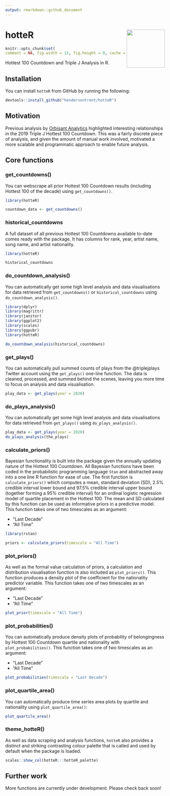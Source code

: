 ```yaml
---
output: rmarkdown::github_document
---
```


# hotteR <img src="man/figures/logo.png" align="right" width="120" />

```r
knitr::opts_chunk$set(
comment = NA, fig.width = 12, fig.height = 8, cache = FALSE)
```

Hottest 100 Countdown and Triple J Analysis in R.

## Installation

You can install `hotteR` from GitHub by running the following:

```r
devtools::install_github("hendersontrent/hotteR")
```

## Motivation

Previous analysis by [Orbisant Analytics](https://www.orbisantanalytics.com/hottest-100) highlighted interesting relationships in the 2019 Triple J Hottest 100 Countdown. This was a fairly discrete piece of analysis, and given the amount of manual work involved, motivated a more scalable and programmatic approach to enable future analysis.

## Core functions

### get_countdowns()

You can webscrape all prior Hottest 100 Countdown results (including Hottest 100 of the decade) using `get_countdowns()`.

```r
library(hotteR)

countdown_data <- get_countdowns()
```

### historical_countdowns

A full dataset of all previous Hottest 100 Countdowns available to-date comes ready with the package. It has columns for rank, year, artist name, song name, and artist nationality.

```r
library(hotteR)

historical_countdowns
```

### do_countdown_analysis()

You can automatically get some high level analysis and data visualisations for data retrieved from `get_countdowns()` or `historical_countdowns` using `do_countdown_analysis()`.

```r
library(dplyr)
library(magrittr)
library(janitor)
library(ggplot2)
library(scales)
library(ggpubr)
library(hotteR)

do_countdown_analysis(historical_countdowns)
```

### get_plays()

You can automatically pull summed counts of plays from the @triplejplays Twitter account using the `get_plays()` one-line function. The data is cleaned, processed, and summed behind the scenes, leaving you more time to focus on analysis and data visualisation.

```r
play_data <- get_plays(year = 2020)
```

### do_plays_analysis()

You can automatically get some high level analysis and data visualisations for data retrieved from `get_plays()` using `do_plays_analysis()`.

```r
play_data <- get_plays(year = 2020)
do_plays_analysis(the_plays)
```

### calculate_priors()

Bayesian functionality is built into the package given the annually updating nature of the Hottest 100 Countdown. All Bayesian functions have been coded in the probabilistic programming language `Stan` and abstracted away into a one line R function for ease of use. The first function is `calculate_priors()` which computes a mean, standard deviation (SD), 2.5% credible interval lower bound and 97.5% credible interval upper bound (together forming a 95% credible interval) for an ordinal logistic regression model of quartile placement in the Hottest 100. The mean and SD calculated by this function can be used as informative priors in a predictive model. This function takes one of two timescales as an argument:

* "Last Decade"
* "All Time"

```r
library(rstan)

priors <- calculate_priors(timescale = "All Time")
```

### plot_priors()

As well as the formal value calculation of priors, a calculation and distribution visualisation function is also included as `plot_priors()`. This function produces a density plot of the coefficient for the nationality predictor variable. This function takes one of two timescales as an argument:

* "Last Decade"
* "All Time"

```r
plot_prior(timescale = "All Time")
```

### plot_probabilities()

You can automatically produce density plots of probability of belongingness by Hottest 100 Countdown quartile and nationality with `plot_probabilities()`. This function takes one of two timescales as an argument:

* "Last Decade"
* "All Time"

```r
plot_probabilities(timescale = "Last Decade")
```

### plot_quartile_area()

You can automatically produce time series area plots by quartile and nationality using `plot_quartile_area()`:

```r
plot_quartile_area()
```

### theme_hotteR()

As well as data scraping and analysis functions, `hotteR` also provides a distinct and striking contrasting colour palette that is called and used by default when the package is loaded.

```r
scales::show_col(hotteR:::hotteR_palette)
```

## Further work

More functions are currently under development. Please check back soon!
